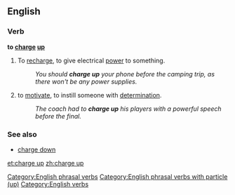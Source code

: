 ==English==

===Verb===
'''to [[charge]] [[up]]'''

# {{transitive}} To [[recharge]], to give electrical [[power]] to something.
#:''You should '''charge up''' your phone before the camping trip, as there won't be any power supplies.''
# {{idiomatic}} to [[motivate]], to instill someone with [[determination]].
#:''The coach had to '''charge up''' his players with a powerful speech before the final.''

===See also===
* [[charge down]]

[[Category:English phrasal verbs]]
[[Category:English phrasal verbs with particle (up)]]
[[Category:English verbs]]

[[et:charge up]]
[[zh:charge up]]